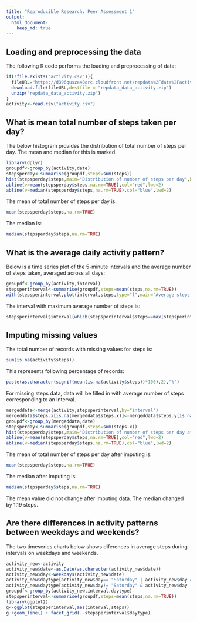 ---
title: "Reproducible Research: Peer Assessment 1"
output: 
  html_document:
    keep_md: true
---


## Loading and preprocessing the data
The following R code performs the loading and preprocessing of data:
```{r echo=TRUE}
if(!file.exists("activity.csv")){
  fileURL="https://d396qusza40orc.cloudfront.net/repdata%2Fdata%2Factivity.zip"
  download.file(fileURL,destfile = "repdata_data_activity.zip")
  unzip("repdata_data_activity.zip")
}
activity<-read.csv("activity.csv")

```


## What is mean total number of steps taken per day?
The below histogram provides the distribution of total number of steps per day. The mean and median for this is marked.
```{r echo=TRUE}
library(dplyr)
groupdf<-group_by(activity,date)
stepsperday<-summarise(groupdf,steps=sum(steps))
hist(stepsperday$steps,main="Distribution of number of steps per day",breaks=25,xlab="Number of steps",col="green")
abline(v=mean(stepsperday$steps,na.rm=TRUE),col="red",lwd=2)
abline(v=median(stepsperday$steps,na.rm=TRUE),col="blue",lwd=2)
```

The mean of total number of steps per day is:
```{r echo=TRUE}
mean(stepsperday$steps,na.rm=TRUE)
```

The median is:
```{r echo=TRUE}
median(stepsperday$steps,na.rm=TRUE)
```
## What is the average daily activity pattern?
Below is a time series plot of the 5-minute intervals and the average number of steps taken, averaged across all days:

```{r echo=TRUE}
groupdf<-group_by(activity,interval)
stepsperinterval<-summarise(groupdf,steps=mean(steps,na.rm=TRUE))
with(stepsperinterval,plot(interval,steps,type="l",main="Average steps in 5 minutes intervals during a day"))
```

The interval with maximum average number of steps is:
```{r echo=TRUE}
stepsperinterval$interval[which(stepsperinterval$steps==max(stepsperinterval$steps))]
```

## Imputing missing values

The total number of records with missing values for steps is:
```{r echo=TRUE}
sum(is.na(activity$steps))
```
This represents following percentage of records:
```{r echo=TRUE}
paste(as.character(signif(mean(is.na(activity$steps))*100),2),"%")
```

For missing steps data, data will be filled in with average number of steps  corresponding to an interval.
```{r echo=TRUE}
mergeddata<-merge(activity,stepsperinterval,by="interval")
mergeddata$steps.x[is.na(mergeddata$steps.x)]<-mergeddata$steps.y[is.na(mergeddata$steps.x)]
groupdf<-group_by(mergeddata,date)
stepsperday<-summarise(groupdf,steps=sum(steps.x))
hist(stepsperday$steps,main="Distribution of number of steps per day after imputing",breaks=25,xlab="Number of steps",col="green")
abline(v=mean(stepsperday$steps,na.rm=TRUE),col="red",lwd=2)
abline(v=median(stepsperday$steps,na.rm=TRUE),col="blue",lwd=2)
```

The mean of total number of steps per day after imputing is:
```{r echo=TRUE}
mean(stepsperday$steps,na.rm=TRUE)
```

The median after imputing is:
```{r echo=TRUE}
median(stepsperday$steps,na.rm=TRUE)
```

The mean value did not change after imputing data. The median changed by 1.19 steps.

## Are there differences in activity patterns between weekdays and weekends?
The two timeseries charts below shows diferences in average steps during intervals on weekdays and weekends.

```{r echo=TRUE}
activity_new<-activity
activity_new$date<-as.Date(as.character(activity_new$date))
activity_new$day<-weekdays(activity_new$date)
activity_new$daytype[activity_new$day== "Saturday" | activity_new$day == "Sunday"]<-"Weekend"
activity_new$daytype[activity_new$day!= "Saturday" & activity_new$day != "Sunday"]<-"Weekday"
groupdf<-group_by(activity_new,interval,daytype)
stepsperinterval<-summarise(groupdf,steps=mean(steps,na.rm=TRUE))
library(ggplot2)
g<-ggplot(stepsperinterval,aes(interval,steps))
g +geom_line() + facet_grid(.~stepsperinterval$daytype)
```
